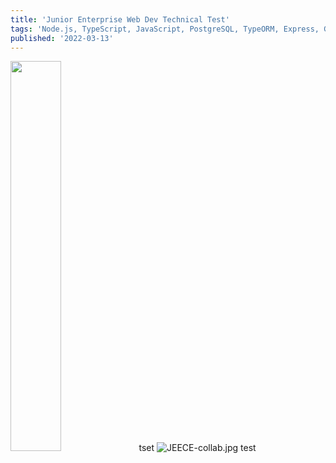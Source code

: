 ```yaml
---
title: 'Junior Enterprise Web Dev Technical Test'
tags: 'Node.js, TypeScript, JavaScript, PostgreSQL, TypeORM, Express, GraphQL, TypeGraphQL, Apollo GraphQL, React, Next.js, Chakra UI, urql'
published: '2022-03-13'
---
```

<img src="https://raw.githubusercontent.com/ben-clem/portfolio-blog/dev/public/img/posts/JEECE-collab/Screenshot 2022-05-04 at 15-05-16 Screenshot.png" width="40%"></img>
tset
![JEECE-collab.jpg](https://raw.githubusercontent.com/ben-clem/portfolio-blog/dev/public/img/JEECE-collab.jpg)
test